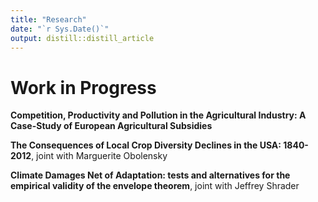 ```yaml
---
title: "Research"
date: "`r Sys.Date()`"
output: distill::distill_article
---
```


# Work in Progress

**Competition, Productivity and Pollution in the Agricultural Industry: A Case-Study of European Agricultural Subsidies**



**The Consequences of Local Crop Diversity Declines in the USA: 1840-2012**, joint with Marguerite Obolensky



**Climate Damages Net of Adaptation: tests and alternatives for the empirical validity of the envelope theorem**, joint with Jeffrey Shrader

